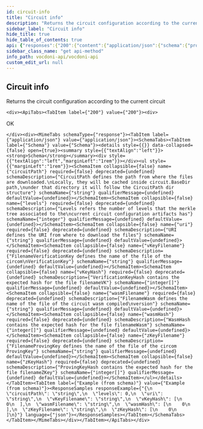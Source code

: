 ```yaml
---
id: circuit-info
title: "Circuit info"
description: "Returns the circuit configuration according to the current circuit"
sidebar_label: "Circuit info"
hide_title: true
hide_table_of_contents: true
api: {"responses":{"200":{"content":{"application/json":{"schema":{"properties":{"circuitPath":{"description":"CircuitPath defines the path from where the files are downloaded.\nLocally, they will be cached inside circuit.BaseDir path,\nunder that directory it will follow the CircuitPath dir structure","type":"string"},"levels":{"description":"Levels refers the number of levels that the merkle tree associated to the\ncurrent circuit configuration artifacts has","type":"integer"},"uri":{"description":"URI defines the URI from where to download the files","type":"string"},"vKeyFilename":{"description":"FilenameVerificationKey defines the name of the file of the circom\nVerificationKey","type":"string"},"vKeyHash":{"description":"VerificationKeyHash contains the expected hash for the file filenameVK","items":{"type":"integer"},"type":"array"},"wasmFilename":{"description":"FilenameWasm defines the name of the file of the circuit wasm compiled\nversion","type":"string"},"wasmHash":{"description":"WasmHash contains the expected hash for the file filenameWasm","items":{"type":"integer"},"type":"array"},"zKeyFilename":{"description":"FilenameProvingKey defines the name of the file of the circom ProvingKey","type":"string"},"zKeyHash":{"description":"ProvingKeyHash contains the expected hash for the file filenameZKey","items":{"type":"integer"},"type":"array"}},"type":"object"}}},"description":"OK"}},"tags":["Chain"],"description":"Returns the circuit configuration according to the current circuit","method":"get","path":"/chain/info/circuit","servers":[{"url":"https:/api-dev.vocdoni.net/v2/"}],"securitySchemes":{"BasicAuth":{"scheme":"basic","type":"http"}},"info":{"contact":{},"description":"The Vocdoni API is a REST API that substitutes the previous RPCs in order to make it easier for  developers/integrators to build on top of the voting protocol. This API facilitates creating votings using Vocdoni, without the hassle of learning a complex blockchain platform, allowing to perform all the features that enable the voting protocol such as creating an account, entity, voting process, census & vote, abstracting as much as possible the complexity and offering simple and straightforward methods to perform those actions. \n\nYou can review the API endpoints documentation in this section, the main entities are:\n\n- [**Chain**](chain): The Vocdoni blockchain is named Vochain. It is a Byzantine fault-tolerant network based on Tendermint that executes the Vocdoni Protocol logic represented as a state machine. Its main purpose is to register votes in a  decentralized and verifiable format. In those endpoints, you can consult the state of the chain, transactions costs,  list organizations and get more Vochain info.\n- [**Accounts**](accounts): Identified by an Ethereum like address. An account can create and manage elections, transfer tokens, give power to other accounts on his behalf (delegates) and manage its metadata.\n- [**Elections**](elections): Is a rule-set of options and requirements for creating a process in which people vote a series of options. To know more about the params of an election and its lifecycle go [here](../get-started/intro#23-elections). In this section you will find all information related to an election as its information, election keys, submitted votes & how to create a new election.\n- [**Censuses**](censuses): The census is a key component of any voting process. It specifies the set of users (identified by a public key or address) eligible for participating in an election. To understand more about the Censuses you can check [here](../get-started/intro#21-the-census). Here you will be able to get censuses information like the Merkle root, total weight & size, import/export the censuses and create new ones.\n- [**Votes**](votes): All the information related to the vote issued by a participant in a vote, you can check the validity of the vote, consult your information and send a vote.\n\n\n### Errors \n\nBackend error messages list are defined here: https://github.com/vocdoni/vocdoni-node/blob/master/api/errors.go\n\nAbout the **204 no content** error: this message will be returned only if the asset being queried cannot be found but no other errors have occurred. This response is commonly used to prevent Javascript errors that may arise when a client is waiting for a  transaction to be published. During this waiting period, the client can repeatedly query the endpoint until a  successful response with a status code of 200 is received, thereby avoiding any errors that may occur due to the transaction not being published yet.","title":"Vocdoni API","version":"2.0.0"},"postman":{"name":"Circuit info","description":{"content":"Returns the circuit configuration according to the current circuit","type":"text/plain"},"url":{"path":["chain","info","circuit"],"host":["{{baseUrl}}"],"query":[],"variable":[]},"header":[{"key":"Accept","value":"application/json"}],"method":"GET"}}
sidebar_class_name: "get api-method"
info_path: vocdoni-api/vocdoni-api
custom_edit_url: null
---
```



## Circuit info



Returns the circuit configuration according to the current circuit

````mdx-code-block
<div><ApiTabs><TabItem label={"200"} value={"200"}><div>
````

OK

````mdx-code-block
</div><div><MimeTabs schemaType={"response"}><TabItem label={"application/json"} value={"application/json"}><SchemaTabs><TabItem label={"Schema"} value={"Schema"}><details style={{}} data-collapsed={false} open={true}><summary style={{"textAlign":"left"}}><strong>Schema</strong></summary><div style={{"textAlign":"left","marginLeft":"1rem"}}></div><ul style={{"marginLeft":"1rem"}}><SchemaItem collapsible={false} name={"circuitPath"} required={false} deprecated={undefined} schemaDescription={"CircuitPath defines the path from where the files are downloaded.\nLocally, they will be cached inside circuit.BaseDir path,\nunder that directory it will follow the CircuitPath dir structure"} schemaName={"string"} qualifierMessage={undefined} defaultValue={undefined}></SchemaItem><SchemaItem collapsible={false} name={"levels"} required={false} deprecated={undefined} schemaDescription={"Levels refers the number of levels that the merkle tree associated to the\ncurrent circuit configuration artifacts has"} schemaName={"integer"} qualifierMessage={undefined} defaultValue={undefined}></SchemaItem><SchemaItem collapsible={false} name={"uri"} required={false} deprecated={undefined} schemaDescription={"URI defines the URI from where to download the files"} schemaName={"string"} qualifierMessage={undefined} defaultValue={undefined}></SchemaItem><SchemaItem collapsible={false} name={"vKeyFilename"} required={false} deprecated={undefined} schemaDescription={"FilenameVerificationKey defines the name of the file of the circom\nVerificationKey"} schemaName={"string"} qualifierMessage={undefined} defaultValue={undefined}></SchemaItem><SchemaItem collapsible={false} name={"vKeyHash"} required={false} deprecated={undefined} schemaDescription={"VerificationKeyHash contains the expected hash for the file filenameVK"} schemaName={"integer[]"} qualifierMessage={undefined} defaultValue={undefined}></SchemaItem><SchemaItem collapsible={false} name={"wasmFilename"} required={false} deprecated={undefined} schemaDescription={"FilenameWasm defines the name of the file of the circuit wasm compiled\nversion"} schemaName={"string"} qualifierMessage={undefined} defaultValue={undefined}></SchemaItem><SchemaItem collapsible={false} name={"wasmHash"} required={false} deprecated={undefined} schemaDescription={"WasmHash contains the expected hash for the file filenameWasm"} schemaName={"integer[]"} qualifierMessage={undefined} defaultValue={undefined}></SchemaItem><SchemaItem collapsible={false} name={"zKeyFilename"} required={false} deprecated={undefined} schemaDescription={"FilenameProvingKey defines the name of the file of the circom ProvingKey"} schemaName={"string"} qualifierMessage={undefined} defaultValue={undefined}></SchemaItem><SchemaItem collapsible={false} name={"zKeyHash"} required={false} deprecated={undefined} schemaDescription={"ProvingKeyHash contains the expected hash for the file filenameZKey"} schemaName={"integer[]"} qualifierMessage={undefined} defaultValue={undefined}></SchemaItem></ul></details></TabItem><TabItem label={"Example (from schema)"} value={"Example (from schema)"}><ResponseSamples responseExample={"{\n  \"circuitPath\": \"string\",\n  \"levels\": 0,\n  \"uri\": \"string\",\n  \"vKeyFilename\": \"string\",\n  \"vKeyHash\": [\n    0\n  ],\n  \"wasmFilename\": \"string\",\n  \"wasmHash\": [\n    0\n  ],\n  \"zKeyFilename\": \"string\",\n  \"zKeyHash\": [\n    0\n  ]\n}"} language={"json"}></ResponseSamples></TabItem></SchemaTabs></TabItem></MimeTabs></div></TabItem></ApiTabs></div>
````
      